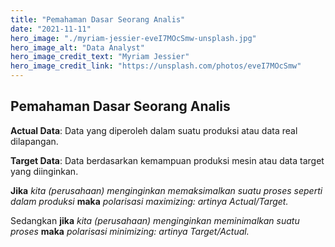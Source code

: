 ```yaml
---
title: "Pemahaman Dasar Seorang Analis"
date: "2021-11-11"
hero_image: "./myriam-jessier-eveI7MOcSmw-unsplash.jpg"
hero_image_alt: "Data Analyst"
hero_image_credit_text: "Myriam Jessier"
hero_image_credit_link: "https://unsplash.com/photos/eveI7MOcSmw"
---
```


## Pemahaman Dasar Seorang Analis

**Actual Data**: Data yang diperoleh dalam suatu produksi atau data real dilapangan.

**Target Data**: Data berdasarkan kemampuan produksi mesin atau data target yang diinginkan.

**Jika** *kita (perusahaan) menginginkan memaksimalkan suatu proses seperti dalam produksi*
**maka** *polarisasi maximizing: artinya Actual/Target.*

Sedangkan **jika** *kita (perusahaan) menginginkan meminimalkan suatu proses* **maka** *polarisasi
minimizing: artinya Target/Actual.*
